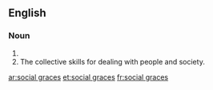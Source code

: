 ==English==

===Noun===
{{head|en|noun plural form}}

# {{plural of|social grace|lang=en}}
# The collective skills for dealing with people and society.

[[ar:social graces]]
[[et:social graces]]
[[fr:social graces]]